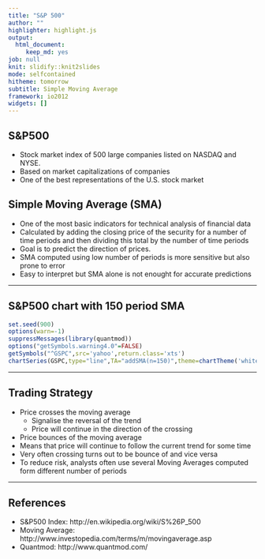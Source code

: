 ```yaml
---
title: "S&P 500"
author: ""
highlighter: highlight.js
output:
  html_document:
     keep_md: yes
job: null
knit: slidify::knit2slides
mode: selfcontained
hitheme: tomorrow
subtitle: Simple Moving Average
framework: io2012
widgets: []
--- 
```



## S&P500 

- Stock market index of 500 large companies listed on NASDAQ and NYSE.
- Based on market capitalizations of companies
- One of the best representations of the U.S. stock market

## Simple Moving Average (SMA)
- One of the most basic indicators for technical analysis of financial data
- Calculated by adding the closing price of the security for a number of time periods and then dividing this total by the number of time periods
- Goal is to predict the direction of prices.
- SMA computed using low number of periods is more sensitive but also prone to error
- Easy to interpret but SMA alone is not enought for accurate predictions

---

## S&P500 chart with 150 period SMA

```r
set.seed(900)
options(warn=-1)
suppressMessages(library(quantmod))
options("getSymbols.warning4.0"=FALSE)
getSymbols("^GSPC",src='yahoo',return.class='xts')
chartSeries(GSPC,type="line",TA="addSMA(n=150)",theme=chartTheme('white'),name="S&P 500 Index ") 

```

---

## Trading Strategy

* Price crosses the moving average
  - Signalise the reversal of the trend
  - Price will continue in the direction of the crossing 
* Price bounces of the moving average
 -  Means that price will continue to follow the current trend for some time
* Very often crossing turns out to be bounce of and vice versa
* To reduce risk, analysts often use several Moving Averages computed form different number of periods

---

## References

- S&P500 Index: http://en.wikipedia.org/wiki/S%26P_500
- Moving Average: http://www.investopedia.com/terms/m/movingaverage.asp
- Quantmod: http://www.quantmod.com/
